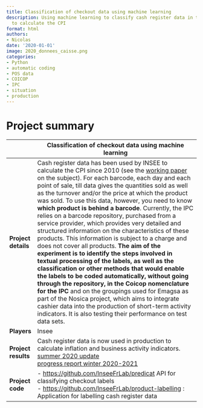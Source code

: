 ```yaml
---
title: Classification of checkout data using machine learning
description: Using machine learning to classify cash register data in the COICOP nomenclature
  to calculate the CPI
format: html
authors:
- Nicolas
date: '2020-01-01'
image: 2020_donnees_caisse.png
categories:
- Python
- automatic coding
- POS data
- COICOP
- IPC
- situation
- production
---
```


# Project summary

|  | Classification of checkout data using machine learning | 
| --- | --------------------------------------------------------------------------------- |
| **Project details** | Cash register data has been used by INSEE to calculate the CPI since 2010 (see the [working paper](https://www.insee.fr/fr/information/4254225?%20sommaire=4254170) on the subject). For each barcode, each day and each point of sale, till data gives the quantities sold as well as the turnover and/or the price at which the product was sold. To use this data, however, you need to know **which product is behind a barcode**. Currently, the IPC relies on a barcode repository, purchased from a service provider, which provides very detailed and structured information on the characteristics of these products. This information is subject to a charge and does not cover all products. **The aim of the experiment is to identify the steps involved in textual processing of the labels, as well as the classification or other methods that would enable the labels to be coded automatically, without going through the repository, in the Coicop nomenclature for the IPC** and on the groupings used for Emagsa as part of the Nosica project, which aims to integrate cashier data into the production of short-term activity indicators. It is also testing their performance on test data sets.   | 
| **Players** | Insee      | 
| **Project results** | Cash register data is now used in production to calculate inflation and business activity indicators. <br> [summer 2020 update](https://intranet.insee.fr/jcms/1345453_DBFileDocument/paul-ean-phaseb?details=true) <br> [progress report winter 2020-2021](https://intranet.insee.fr/jcms/1345448_DBFileDocument/2021-3657-dg75-l401?details=true) <br>  | 
| **Project code** |  - <https://github.com/InseeFrLab/predicat> API for classifying checkout labels <br> -  <https://github.com/InseeFrLab/product-labelling> : Application for labelling cash register data       | 


